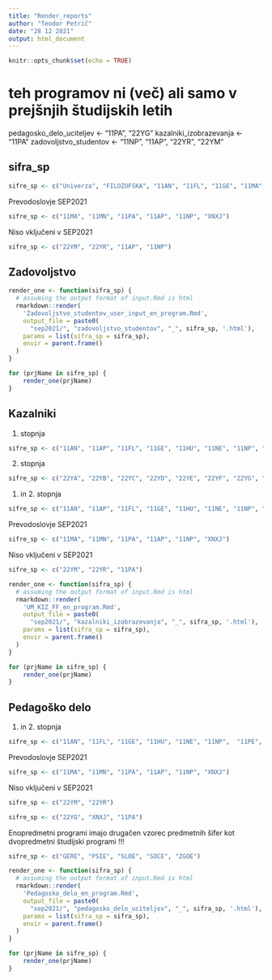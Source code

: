 ```yaml
---
title: "Render_reports"
author: "Teodor Petrič"
date: "28 12 2021"
output: html_document
---
```


```r
knitr::opts_chunk$set(echo = TRUE)
```

# teh programov ni (več) ali samo v prejšnjih študijskih letih
pedagosko_delo_uciteljev <- "11PA", "22YG"
kazalniki_izobrazevanja <- "11PA"
zadovoljstvo_studentov <- "11NP", "11AP", "22YR", "22YM"

## sifra_sp

```r
sifre_sp <- c("Univerza", "FILOZOFSKA", "11AN", "11FL", "11GE", "11MA", "11MN", "11NE", "11PA", "11PE", "11SC", "11SL", "11UZ", "11ZG", "ZGOE", "SOCE", "SLOE", "PSIE", "GERE", "22YA", "22YB", "22YC", "22YD", "22YE", "22YF", "22YH", "22YI", "22YJ", "22YK", "22YL", "22YO", "XPXA", "XNXB", "XNXC", "XNXE", "XNXF", "XNXH", "XNXJ")

```

Prevodoslovje SEP2021

```r
sifre_sp <- c("11MA", "11MN", "11PA", "11AP", "11NP", "XNXJ")

```


Niso vključeni v SEP2021

```r
sifre_sp <- c("22YM", "22YR", "11AP", "11NP")

```

## Zadovoljstvo

```r
render_one <- function(sifra_sp) {
  # assuming the output format of input.Rmd is html
  rmarkdown::render(
    'Zadovoljstvo_studentov_user_input_en_program.Rmd',
    output_file = paste0(
      "sep2021/", "zadovoljstvo_studentov", "_", sifra_sp, '.html'),
    params = list(sifra_sp = sifra_sp),
    envir = parent.frame()
  )
}
```


```r
for (prjName in sifre_sp) {
    render_one(prjName)
}

```


## Kazalniki

1. stopnja

```r
sifre_sp <- c("11AN", "11AP", "11FL", "11GE", "11HU", "11NE", "11NP", "11PE", "11SC", "11SL", "11UZ", "11ZG", "GERE", "PSIE", "SLOE", "SOCE", "ZGOE")
```

2. stopnja

```r
sifre_sp <- c("22YA", "22YB", "22YC", "22YD", "22YE", "22YF", "22YG", "22YH", "22YI", "22YJ", "22YK", "22YL", "22YM", "22YN", "22YO", "22YR", "XPXA", "XNXB", "XNXC", "XNXE", "XNXF", "XNXH", "XNXJ")
```

1. in 2. stopnja

```r
sifre_sp <- c("11AN", "11AP", "11FL", "11GE", "11HU", "11NE", "11NP", "11PE", "11SC", "11SL", "11UZ", "11ZG", "GERE", "PSIE", "SLOE", "SOCE", "ZGOE", "22YA", "22YB", "22YC", "22YD", "22YE", "22YF", "22YG", "22YH", "22YI", "22YJ", "22YK", "22YL", "22YN", "22YO", "XPXA", "XNXB", "XNXC", "XNXE", "XNXF", "XNXH", "XNXJ")
```

Prevodoslovje SEP2021

```r
sifre_sp <- c("11MA", "11MN", "11PA", "11AP", "11NP", "XNXJ")

```


Niso vključeni v SEP2021

```r
sifre_sp <- c("22YM", "22YR", "11PA")

```


```r
render_one <- function(sifra_sp) {
  # assuming the output format of input.Rmd is html
  rmarkdown::render(
    'UM_KIZ_FF_en_program.Rmd',
    output_file = paste0(
      "sep2021/", "kazalniki_izobrazevanja", "_", sifra_sp, '.html'),
    params = list(sifra_sp = sifra_sp),
    envir = parent.frame()
  )
}
```


```r
for (prjName in sifre_sp) {
    render_one(prjName)
}

```


## Pedagoško delo

1. in 2. stopnja

```r
sifre_sp <- c("11AN", "11FL", "11GE", "11HU", "11NE", "11NP",  "11PE", "11SC", "11SL", "11UZ", "11ZG", "GERE", "PSIE", "SLOE", "SOCE", "ZGOE", "22YA", "22YB", "22YC", "22YD", "22YE", "22YF", "22YG", "22YH", "22YI", "22YJ", "22YK", "22YL", "22YN", "22YO", "XPXA", "XNXB", "XNXC", "XNXE", "XNXF", "XNXH", "11AP", "11MA", "11MN", "22YM", "22YR")
```

Prevodoslovje SEP2021

```r
sifre_sp <- c("11MA", "11MN", "11PA", "11AP", "11NP", "XNXJ")

```

Niso vključeni v SEP2021

```r
sifre_sp <- c("22YM", "22YR")

```


```r
sifre_sp <- c("22YG", "XNXJ", "11PA")

```

Enopredmetni programi imajo drugačen vzorec predmetnih šifer kot dvopredmetni študijski programi !!!

```r
sifre_sp <- c("GERE", "PSIE", "SLOE", "SOCE", "ZGOE")
```


```r
render_one <- function(sifra_sp) {
  # assuming the output format of input.Rmd is html
  rmarkdown::render(
    'Pedagosko_delo_en_program.Rmd',
    output_file = paste0(
      "sep2021/", "pedagosko_delo_uciteljev", "_", sifra_sp, '.html'),
    params = list(sifra_sp = sifra_sp),
    envir = parent.frame()
  )
}
```


```r
for (prjName in sifre_sp) {
    render_one(prjName)
}

```

